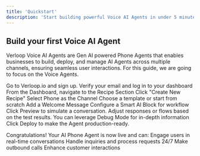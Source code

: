 ```yaml
---
title: 'Quickstart'
description: 'Start building powerful Voice AI Agents in under 5 minutes'
---
```

## Build your first Voice AI Agent

Verloop Voice AI Agents are Gen AI powered Phone Agents that enables businesses to build, deploy, and manage AI Agents across multiple channels, ensuring seamless user interactions. For this guide, we are going to focus on the Voice Agents.

<Steps>
  <Step title="Login to Verloop">
    Go to Verloop.io and sign up.
    Verify your email and log in to your dashboard
  </Step>
  <Step title="Your First Voice AI Agent">
  From the Dashboard, navigate to the Recipe Section
  Click "Create New Recipe" 
  Select Phone as the Channel
  Choose a template or start from scratch
  </Step>
  <Step title="Design your Agent">
    Add a Welcome Message
    Configure a Smart AI Block for workflow
  </Step>
  <Step title="Test your Agent">
    Click Preview to simulate a conversation.
    Adjust responses or flows based on the test results.
    You can leverage Debug Mode for in-depth information
  </Step>
  <Step title="Deploy">
    Click Deploy to make the Agent production-ready.
  </Step>
</Steps>

Congratulations! Your AI Phone Agent is now live and can:
Engage users in real-time conversations
Handle inquiries and process requests 24/7
Make outbound calls
Enhance customer interactions

